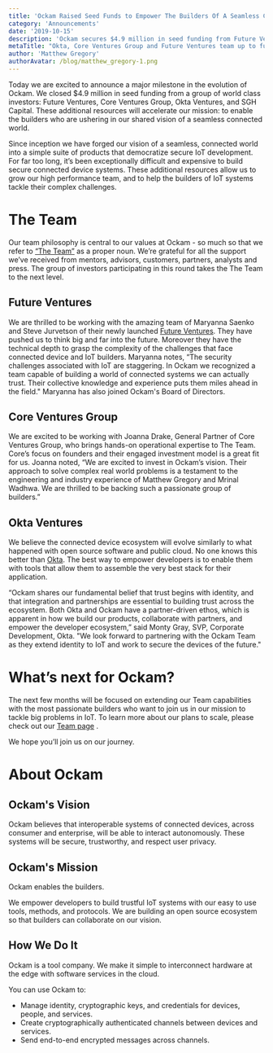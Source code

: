 ```yaml
---
title: 'Ockam Raised Seed Funds to Empower The Builders Of A Seamless Connected Future.'
category: 'Announcements'
date: '2019-10-15'
description: 'Ockam secures $4.9 million in seed funding from Future Ventures, Core Venture Group, Okta Ventures and others.'
metaTitle: "Okta, Core Ventures Group and Future Ventures team up to fund Ockam's quest to build beautiful tools for developers."
author: 'Matthew Gregory'
authorAvatar: /blog/matthew_gregory-1.png
---
```


Today we are excited to announce a major milestone in the evolution of Ockam. We closed $4.9 million in seed funding from a group of world class investors: Future Ventures, Core Ventures Group, Okta Ventures, and SGH Capital. These additional resources will accelerate our mission: to enable the builders who are ushering in our shared vision of a seamless connected world.

Since inception we have forged our vision of a seamless, connected world into a simple suite of products that democratize secure IoT development. For far too long, it’s been exceptionally difficult and expensive to build secure connected device systems. These additional resources allow us to grow our high performance team, and to help the builders of IoT systems tackle their complex challenges.

# The Team

Our team philosophy is central to our values at Ockam - so much so that we refer to [“The Team”](https://www.ockam.io/team) as a proper noun. We’re grateful for all the support we’ve received from mentors, advisors, customers, partners, analysts and press. The group of investors participating in this round takes the The Team to the next level.

## Future Ventures

We are thrilled to be working with the amazing team of Maryanna Saenko and Steve Jurvetson of their newly launched [Future Ventures](https://future.ventures/). They have pushed us to think big and far into the future. Moreover they have the technical depth to grasp the complexity of the challenges that face connected device and IoT builders. Maryanna notes, “The security challenges associated with IoT are staggering. In Ockam we recognized a team capable of building a world of connected systems we can actually trust. Their collective knowledge and experience puts them miles ahead in the field." Maryanna has also joined Ockam's Board of Directors.

## Core Ventures Group

We are excited to be working with Joanna Drake, General Partner of Core Ventures Group, who brings hands-on operational expertise to The Team. Core’s focus on founders and their engaged investment model is a great fit for us. Joanna noted, “We are excited to invest in Ockam’s vision. Their approach to solve complex real world problems is a testament to the engineering and industry experience of Matthew Gregory and Mrinal Wadhwa. We are thrilled to be backing such a passionate group of builders.”

## Okta Ventures

We believe the connected device ecosystem will evolve similarly to what happened with open source software and public cloud. No one knows this better than [Okta](https://www.okta.com/). The best way to empower developers is to enable them with tools that allow them to assemble the very best stack for their application.

“Ockam shares our fundamental belief that trust begins with identity, and that integration and partnerships are essential to building trust across the ecosystem. Both Okta and Ockam have a partner-driven ethos, which is apparent in how we build our products, collaborate with partners, and empower the developer ecosystem,” said Monty Gray, SVP, Corporate Development, Okta. "We look forward to partnering with the Ockam Team as they extend identity to IoT and work to secure the devices of the future."

# What’s next for Ockam?

The next few months will be focused on extending our Team capabilities with the most passionate builders who want to join us in our mission to tackle big problems in IoT. To learn more about our plans to scale, please check out our [Team page](/team) .

We hope you’ll join us on our journey.

# About Ockam

## Ockam's Vision

Ockam believes that interoperable systems of connected devices, across consumer and enterprise, will be able to interact autonomously. These systems will be secure, trustworthy, and respect user privacy.

## Ockam's Mission

Ockam enables the builders.

We empower developers to build trustful IoT systems with our easy to use tools, methods, and protocols. We are building an open source ecosystem so that builders can collaborate on our vision.

## How We Do It

Ockam is a tool company. We make it simple to interconnect hardware at the edge with software services in the cloud.

You can use Ockam to:

- Manage identity, cryptographic keys, and credentials for devices, people, and services.
- Create cryptographically authenticated channels between devices and services.
- Send end-to-end encrypted messages across channels.
